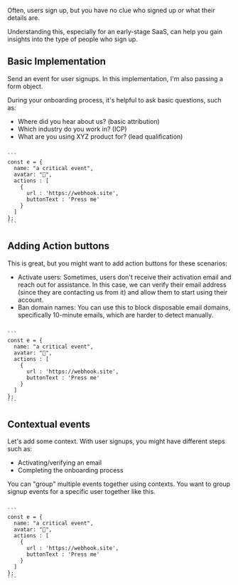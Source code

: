 
Often, users sign up, but you have no clue who signed up or what their details are.

Understanding this, especially for an early-stage SaaS, can help you gain insights into the type of people who sign up.

## Basic Implementation

Send an event for user signups. In this implementation, I'm also passing a form object.

During your onboarding process, it's helpful to ask basic questions, such as:
- Where did you hear about us? (basic attribution)
- Which industry do you work in? (ICP)
- What are you using XYZ product for? (lead qualification)

<CodeWrap client:only>
<div slot="default">
<Item client:only
  item={{
    name: "user signed up",
    avatar: "😃",
    createdAt: "2021-03-03",
    type : "rows",
    content : [
      {
        label : 'Name',
        content : 'Shash'
      },
      {
        label : 'Email',
        content : 'shash@operational.co'
      },
      {
        label : 'Workspace name',
        content : 'Operational'
      },
      {
        label : 'IP',
        content : '123.456.789.1'
      },
      {
        label : 'Form',
        type : "json",
        content : {
          find_us : 'google',
          industry : 'Software',
          using_for : 'Research'
        }
      }
    ]
  }}
></Item>
</div>
<div slot="node">
<Code client:only>
```
const e = {
  name: "a critical event",
  avatar: "🤖",
  actions : [
    {
      url : 'https://webhook.site',
      buttonText : 'Press me'
    }
  ]
};
```
</Code>
</div>
</CodeWrap>

## Adding Action buttons

This is great, but you might want to add action buttons for these scenarios:

- Activate users: Sometimes, users don't receive their activation email and reach out for assistance. In this case, we can verify their email address (since they are contacting us from it) and allow them to start using their account.
- Ban domain names: You can use this to block disposable email domains, specifically 10-minute emails, which are harder to detect manually.

<CodeWrap client:only>
<div slot="default">
<Item client:only
  item={{
    name: "user signed up",
    avatar: "😃",
    createdAt: "2021-03-03",
    type : "rows",
    content : [
      {
        label : 'Name',
        content : 'Shash'
      },
      {
        label : 'Workspace name',
        content : 'Operational'
      },
      {
        label : 'IP',
        content : '123.456.789.1'
      },
      {
        label : 'Form',
        type : "json",
        content : {
          find_us : 'google',
          industry : 'Software',
          using_for : 'Research'
        }
      }
    ],
    actions : [
      {
        buttonText : 'Activate user',
        key : 'activate_user',
        url : 'https://api.operational.co/demo'
      },
      {
        buttonText : 'Ban domain',
        key : 'ban_domain',
        url : 'https://api.operational.co/demo'
      }
    ]
  }}
></Item>
</div>
<div slot="node">
<Code client:only>
```
const e = {
  name: "a critical event",
  avatar: "🤖",
  actions : [
    {
      url : 'https://webhook.site',
      buttonText : 'Press me'
    }
  ]
};
```
</Code>
</div>
</CodeWrap>

## Contextual events

Let's add some context. With user signups, you might have different steps such as:
- Activating/verifying an email
- Completing the onboarding process

You can "group" multiple events together using contexts. You want to group signup events for a specific user together like this.

<CodeWrap client:only>
<div slot="default">
<Item client:only
  item={{
    name: "user signed up",
    avatar: "😃",
    createdAt: "2021-03-03",
    type : "rows",
    content : [
      {
        label : 'Name',
        content : 'Shash'
      },
      {
        label : 'Workspace name',
        content : 'Operational'
      },
      {
        label : 'IP',
        content : '123.456.789.1'
      },
      {
        label : 'Form',
        type : "json",
        content : {
          find_us : 'google',
          industry : 'Software',
          using_for : 'Research'
        }
      }
    ],
    actions : [
      {
        buttonText : 'Activate user',
        key : 'activate_user',
        url : 'https://api.operational.co/demo'
      },
      {
        buttonText : 'Ban domain',
        key : 'ban_domain',
        url : 'https://api.operational.co/demo'
      }
    ],
    contexts : [
      {
        name : 'User activated',
        createdAt: "2021-03-03",
      },
      {
        name : 'User onboarded',
        createdAt: "2021-03-03",
      }
    ]
  }}
></Item>
</div>
<div slot="node">
<Code client:only>
```
const e = {
  name: "a critical event",
  avatar: "🤖",
  actions : [
    {
      url : 'https://webhook.site',
      buttonText : 'Press me'
    }
  ]
};
```
</Code>
</div>
</CodeWrap>
